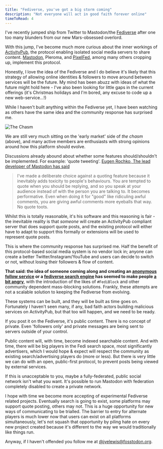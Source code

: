 ```yaml
---
title: "Fediverse, you've got a big storm coming"
description: "Not everyone will act in good faith forever online"
timeToRead: 4
---
```


I've recently jumped ship from Twitter to Mastodon/the [Fediverse](https://en.wikipedia.org/wiki/Fediverse) after one too many blunders from our new Mars-obsessed overlord.

With this jump, I've become much more curious about the inner workings of [ActivityPub](https://en.wikipedia.org/wiki/ActivityPub),
the protocol enabling isolated social media servers to share content. [Mastodon](https://en.wikipedia.org/wiki/Mastodon_(social_network)), Pleroma, and [PixelFed](https://en.wikipedia.org/wiki/Pixelfed), among many others cropping up, implement this protocol.

Honestly, I love the idea of the Fediverse and I do believe it's likely that this strategy of allowing online identities & followers to move around between services will be the future.
My mind has been abuzz with ideas of what the future might hold here - I've also been looking for little gaps in the current offerings (it's Christmas holidays and I'm bored, any excuse to code up a new web-service...!)

While I haven't built anything within the Fediverse yet, I have been watching as others have the same idea and the community response has surprised me.

![The Chasm](the-chasm.webp)

We are still very much sitting on the 'early market' side of _the chasm_ (above), and many active members are enthusiasts with strong opinions around how this platform should evolve.

Discussions already abound about whether some features should/shouldn't be implemented. For example: 'quote tweeting'. [Eugen Rochko, The lead developer of Mastodon has said](https://mastodon.social/@Gargron/99662106175542726)
> I've made a deliberate choice against a quoting feature because it inevitably adds toxicity to people's behaviours. You are tempted to quote when you should be replying, and so you speak at your audience instead of with the person you are talking to. It becomes performative. Even when doing it for "good" like ridiculing awful comments, you are giving awful comments more eyeballs that way. No quote toots.

Whilst this is totally reasonable, it's his software and this reasoning is fair - the inevitable reality is that _someone_ will create an ActivityPub compliant
server that does support quote posts, and the existing protocol will either have to adapt to support this formally or extensions will be used to represent quote posts.

This is where the community response has surprised me. Half the benefit of this protocol-based social media system is no vendor lock in;
anyone can create a better Twitter/Instagram/YouTube and users can decide to switch or not, without losing their followers & flow of content.

**That said: the idea of someone coming along and creating an [anonymous follow service](https://mastinator.com/) or a [fediverse search engine](https://fedisearch.io/) has seemed to make people [a bit angry](https://mastodon.ar.al/@aral/109585159213960986)**, with the introduction of the likes of `#FediBlock` and other community dependent mass-blocking solutions. Frankly, these attempts are not a scalable solution to keeping the Fediverse from evolving.

These systems can be built, and they will be built as time goes on. Fortunately I haven't seen many, if any, bad faith actors building malicious services on ActivityPub, but that too will happen, and we need to be ready.

If you post it on the Fediverse, it's public content. There is no concept of private. Even 'followers only' and private messages are being sent to servers outside of your control.

Public content will, with time, become indexed searchable content. And with time, there will be big players in the Fedi search space, most significantly advertisers, which I would hope & expect will respect the community as existing search/advertising players do (more or less).
But there is very little we can do with an open, public-first protocol, to prevent posts being viewed by external services.

If this is unacceptable to you, maybe a fully-federated, public social network isn't what you want. It's possible to run Mastodon with federation completely disabled to create a private network.

I hope with time we become more accepting of experimental Fediverse related projects. Eventually search is going to exist, some platforms may support quote posting, others may not.
This is a huge opportunity for new ways of communicating to be trialled. The barrier to entry for alternate players is much lower now that users can exist on all platforms simultaneously,
let's not squash that opportunity by piling hate on every new project created because it's different to the way we would traditionally like things run.

Anyway, if I haven't offended you follow me at [@jyelewis@fosstodon.org](https://fosstodon.org/@jyelewis).
